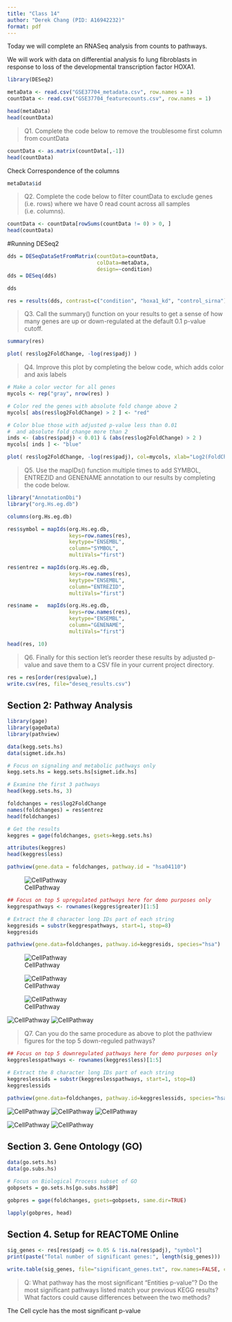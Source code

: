 ```yaml
---
title: "Class 14"
author: "Derek Chang (PID: A16942232)"
format: pdf
---
```


Today we will complete an RNASeq analysis from counts to pathways.

We will work with data on differential analysis fo lung fibroblasts in response to loss of the developmental transcription factor HOXA1. 


```r
library(DESeq2)
```

```r
metaData <- read.csv("GSE37704_metadata.csv", row.names = 1)
countData <- read.csv("GSE37704_featurecounts.csv", row.names = 1)
```

```r
head(metaData)
head(countData)
```

>Q1. Complete the code below to remove the troublesome first column from countData

```r
countData <- as.matrix(countData[,-1])
head(countData)
```

Check Correspondence of the columns 

```r
metaData$id
```

>Q2. Complete the code below to filter countData to exclude genes (i.e. rows) where we have 0 read count across all samples (i.e. columns).

```r
countData <- countData[rowSums(countData != 0) > 0, ]
head(countData)
```

#Running DESeq2

```r
dds = DESeqDataSetFromMatrix(countData=countData,
                             colData=metaData,
                             design=~condition)
dds = DESeq(dds)
```

```r
dds
```

```r
res = results(dds, contrast=c("condition", "hoxa1_kd", "control_sirna"))
```

>Q3. Call the summary() function on your results to get a sense of how many genes are up or down-regulated at the default 0.1 p-value cutoff.

```r
summary(res)
```

```r
plot( res$log2FoldChange, -log(res$padj) )
```

>Q4. Improve this plot by completing the below code, which adds color and axis labels


```r
# Make a color vector for all genes
mycols <- rep("gray", nrow(res) )

# Color red the genes with absolute fold change above 2
mycols[ abs(res$log2FoldChange) > 2 ] <- "red"

# Color blue those with adjusted p-value less than 0.01
#  and absolute fold change more than 2
inds <- (abs(res$padj) < 0.01) & (abs(res$log2FoldChange) > 2 )
mycols[ inds ] <- "blue"

plot( res$log2FoldChange, -log(res$padj), col=mycols, xlab="Log2(FoldChange)", ylab="-Log(P-value)" )
```
>Q5. Use the mapIDs() function multiple times to add SYMBOL, ENTREZID and GENENAME annotation to our results by completing the code below.

```r
library("AnnotationDbi")
library("org.Hs.eg.db")

columns(org.Hs.eg.db)

res$symbol = mapIds(org.Hs.eg.db,
                    keys=row.names(res), 
                    keytype="ENSEMBL",
                    column="SYMBOL",
                    multiVals="first")

res$entrez = mapIds(org.Hs.eg.db,
                    keys=row.names(res),
                    keytype="ENSEMBL",
                    column="ENTREZID",
                    multiVals="first")

res$name =   mapIds(org.Hs.eg.db,
                    keys=row.names(res),
                    keytype="ENSEMBL",
                    column="GENENAME",
                    multiVals="first")

head(res, 10)
```
>Q6. Finally for this section let's reorder these results by adjusted p-value and save them to a CSV file in your current project directory.

```r
res = res[order(res$pvalue),]
write.csv(res, file="deseq_results.csv")
```

## Section 2: Pathway Analysis

```r
library(gage)
library(gageData)
library(pathview)

data(kegg.sets.hs)
data(sigmet.idx.hs)

# Focus on signaling and metabolic pathways only
kegg.sets.hs = kegg.sets.hs[sigmet.idx.hs]

# Examine the first 3 pathways
head(kegg.sets.hs, 3)
```

```r
foldchanges = res$log2FoldChange
names(foldchanges) = res$entrez
head(foldchanges)
```

```r
# Get the results
keggres = gage(foldchanges, gsets=kegg.sets.hs)
```

```r
attributes(keggres)
head(keggres$less)
```

```r
pathview(gene.data = foldchanges, pathway.id = "hsa04110")
```


![CellPathway](hsa04110.pathview.png)


```r
## Focus on top 5 upregulated pathways here for demo purposes only
keggrespathways <- rownames(keggres$greater)[1:5]

# Extract the 8 character long IDs part of each string
keggresids = substr(keggrespathways, start=1, stop=8)
keggresids
```

```r
pathview(gene.data=foldchanges, pathway.id=keggresids, species="hsa")
```

![CellPathway](hsa04630.pathview.png)

![CellPathway](hsa04142.pathview.png)

![CellPathway](hsa00140.pathview.png)

![CellPathway](hsa04640.pathview.png)
![CellPathway](hsa04330.pathview.png)

>Q7. Can you do the same procedure as above to plot the pathview figures for the top 5 down-reguled pathways?

```r
## Focus on top 5 downregulated pathways here for demo purposes only
keggreslesspathways <- rownames(keggres$less)[1:5]

# Extract the 8 character long IDs part of each string
keggreslessids = substr(keggreslesspathways, start=1, stop=8)
keggreslessids

pathview(gene.data=foldchanges, pathway.id=keggreslessids, species="hsa")
```

![CellPathway](hsa04110.pathview.png)
![CellPathway](hsa03030.pathview.png)
![CellPathway](hsa03013.pathview.png)

![CellPathway](hsa03440.pathview.png)
![CellPathway](hsa04114.pathview.png)



## Section 3. Gene Ontology (GO)

```r
data(go.sets.hs)
data(go.subs.hs)

# Focus on Biological Process subset of GO
gobpsets = go.sets.hs[go.subs.hs$BP]

gobpres = gage(foldchanges, gsets=gobpsets, same.dir=TRUE)

lapply(gobpres, head)
```

## Section 4. Setup for REACTOME Online

```r
sig_genes <- res[res$padj <= 0.05 & !is.na(res$padj), "symbol"]
print(paste("Total number of significant genes:", length(sig_genes)))
```
```r
write.table(sig_genes, file="significant_genes.txt", row.names=FALSE, col.names=FALSE, quote=FALSE)
```

>Q: What pathway has the most significant “Entities p-value”? Do the most significant pathways listed match your previous KEGG results? What factors could cause differences between the two methods?

The Cell cycle has the most significant p-value

